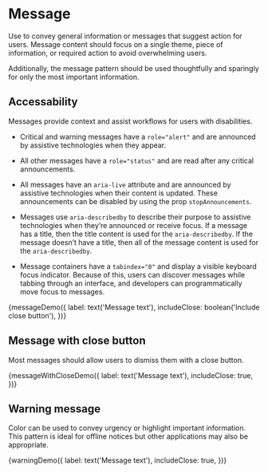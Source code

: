
<Meta title="Components/Message" decorators={[withKnobs]} />

# Message

Use to convey general information or messages that suggest action for users.
Message content should focus on a single theme, piece of information, or
required action to avoid overwhelming users.

Additionally, the message pattern should be used thoughtfully and sparingly for
only the most important information.

## Accessability

Messages provide context and assist workflows for users with disabilities.

- Critical and warning messages have a `role="alert"` and are announced by
  assistive technologies when they appear.

- All other messages have a `role="status"` and are read after any critical
  announcements.

- All messages have an `aria-live` attribute and are announced by assistive
  technologies when their content is updated. These announcements can be disabled
  by using the prop `stopAnnouncements`.

- Messages use `aria-describedby` to describe their purpose to assistive
  technologies when they’re announced or receive focus. If a message has a title,
  then the title content is used for the `aria-describedby`. If the message
  doesn’t have a title, then all of the message content is used for the
  `aria-describedby`.
- Message containers have a `tabindex="0"` and display a visible keyboard focus
  indicator. Because of this, users can discover messages while tabbing
  through an interface, and developers can programmatically move focus to messages.

<Preview>
  <Story name="Message" height="120px">
    {messageDemo({
      label: text('Message text'),
      includeClose: boolean('Include close button'),
    })}
  </Story>
</Preview>

## Message with close button

Most messages should allow users to dismiss them with a close button.

<Preview>
  <Story name="Message with close" height="120px">
    {messageWithCloseDemo({
      label: text('Message text'),
      includeClose: true,
    })}
  </Story>
</Preview>

## Warning message

Color can be used to convey urgency or highlight important information. This
pattern is ideal for offline notices but other applications may also be
appropriate.

<Preview>
  <Story name="Warning" height="120px">
    {warningDemo({
      label: text('Message text'),
      includeClose: true,
    })}
  </Story>
</Preview>
